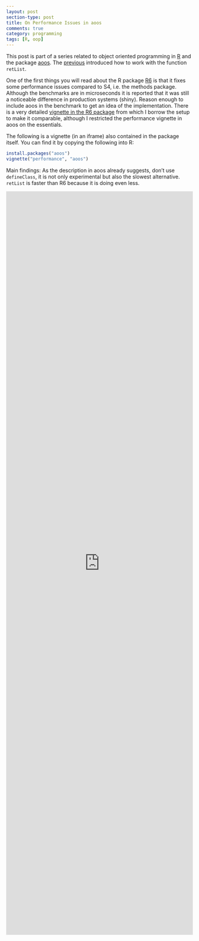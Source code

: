 ```yaml
---
layout: post
section-type: post
title: On Performance Issues in aoos
comments: true
category: programming
tags: [R, oop]
---
```


This post is part of a series related to object oriented programming
in [R](https://cran.r-project.org/) and the package
[aoos](https://cran.r-project.org/package=aoos). The [previous]({% post_url 2015-09-13-Working-with-lists-as-Objects-in-R %}) introduced how to work with the function  `retList`.

One of the first things you will read about the R package [R6](https://cran.r-project.org/package=R6) is that it fixes some performance issues compared to S4, i.e. the methods package. Although the benchmarks are in microseconds it is reported that it was still a noticeable difference in production systems (shiny). Reason enough to include aoos in the benchmark to get an idea of the implementation. There is a very detailed [vignette in the R6 package](https://cran.r-project.org/web/packages/R6/vignettes/Performance.html) from which I borrow the setup to make it comparable, although I restricted the performance vignette in aoos on the essentials.

The following is a vignette (in an iframe) also contained in the package itself.
You can find it by copying the following into R:

```r
install.packages("aoos")
vignette("performance", "aoos")
```

Main findings: As the description in aoos already suggests, don't use `defineClass`, it is not only experimental but also the slowest alternative. `retList` is faster than R6 because it is doing even less.

<iframe width='100%' height='2000' src="http://wahani.github.io/aoos/vignettes/performance.html" frameborder="0" allowfullscreen></iframe>

